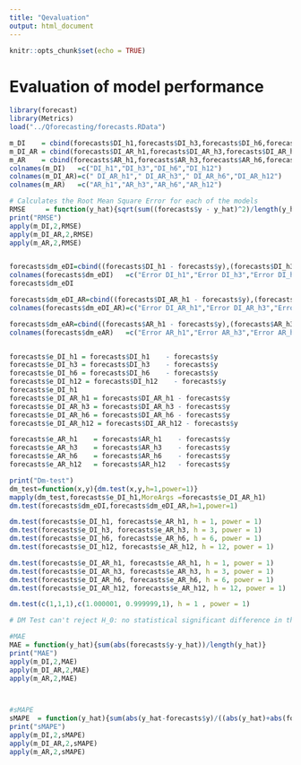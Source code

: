 ```yaml
---
title: "Qevaluation"
output: html_document
---
```


```r
knitr::opts_chunk$set(echo = TRUE)
```

# Evaluation of model performance
```r
library(forecast)
library(Metrics)
load("../Qforecasting/forecasts.RData")

m_DI    = cbind(forecasts$DI_h1,forecasts$DI_h3,forecasts$DI_h6,forecasts$DI_h12)
m_DI_AR = cbind(forecasts$DI_AR_h1,forecasts$DI_AR_h3,forecasts$DI_AR_h6,forecasts$DI_AR_h12)
m_AR    = cbind(forecasts$AR_h1,forecasts$AR_h3,forecasts$AR_h6,forecasts$AR_h12)
colnames(m_DI)   =c("DI_h1","DI_h3","DI_h6","DI_h12")
colnames(m_DI_AR)=c(" DI_AR_h1"," DI_AR_h3"," DI_AR_h6","DI_AR_h12")
colnames(m_AR)   =c("AR_h1","AR_h3","AR_h6","AR_h12")

# Calculates the Root Mean Square Error for each of the models
RMSE     = function(y_hat){sqrt(sum((forecasts$y - y_hat)^2)/length(y_hat))}
print("RMSE")
apply(m_DI,2,RMSE)
apply(m_DI_AR,2,RMSE)
apply(m_AR,2,RMSE)


forecasts$dm_eDI=cbind((forecasts$DI_h1 - forecasts$y),(forecasts$DI_h3 - forecasts$y),(forecasts$DI_h6 - forecasts$y),(forecasts$DI_h12 - forecasts$y))
colnames(forecasts$dm_eDI)   =c("Error DI_h1","Error DI_h3","Error DI_h6","Error DI_h12")
forecasts$dm_eDI

forecasts$dm_eDI_AR=cbind((forecasts$DI_AR_h1 - forecasts$y),(forecasts$DI_AR_h3 - forecasts$y),( forecasts$DI_AR_h6 - forecasts$y),(forecasts$DI_AR_h12 - forecasts$y))
colnames(forecasts$dm_eDI_AR)=c("Error DI_AR_h1","Error DI_AR_h3","Error DI_AR_h6","Error DI_AR_h12")

forecasts$dm_eAR=cbind((forecasts$AR_h1 - forecasts$y),(forecasts$AR_h3 - forecasts$y),(forecasts$AR_h6 - forecasts$y),(forecasts$AR_h12 - forecasts$y))
colnames(forecasts$dm_eAR)   =c("Error AR_h1","Error AR_h3","Error AR_h6","Error AR_h12")


forecasts$e_DI_h1 = forecasts$DI_h1    - forecasts$y
forecasts$e_DI_h3 = forecasts$DI_h3    - forecasts$y
forecasts$e_DI_h6 = forecasts$DI_h6    - forecasts$y
forecasts$e_DI_h12 = forecasts$DI_h12    - forecasts$y
forecasts$e_DI_h1
forecasts$e_DI_AR_h1 = forecasts$DI_AR_h1 - forecasts$y
forecasts$e_DI_AR_h3 = forecasts$DI_AR_h3 - forecasts$y
forecasts$e_DI_AR_h6 = forecasts$DI_AR_h6 - forecasts$y
forecasts$e_DI_AR_h12 = forecasts$DI_AR_h12 - forecasts$y

forecasts$e_AR_h1    = forecasts$AR_h1    - forecasts$y
forecasts$e_AR_h3    = forecasts$AR_h3    - forecasts$y
forecasts$e_AR_h6    = forecasts$AR_h6    - forecasts$y
forecasts$e_AR_h12   = forecasts$AR_h12   - forecasts$y

print("Dm-test")
dm_test=function(x,y){dm.test(x,y,h=1,power=1)}
mapply(dm_test,forecasts$e_DI_h1,MoreArgs =forecasts$e_DI_AR_h1)
dm.test(forecasts$dm_eDI,forecasts$dm_eDI_AR,h=1,power=1)

dm.test(forecasts$e_DI_h1, forecasts$e_AR_h1, h = 1, power = 1)
dm.test(forecasts$e_DI_h3, forecasts$e_AR_h3, h = 3, power = 1)
dm.test(forecasts$e_DI_h6, forecasts$e_AR_h6, h = 6, power = 1)
dm.test(forecasts$e_DI_h12, forecasts$e_AR_h12, h = 12, power = 1)

dm.test(forecasts$e_DI_AR_h1, forecasts$e_AR_h1, h = 1, power = 1)
dm.test(forecasts$e_DI_AR_h3, forecasts$e_AR_h3, h = 3, power = 1)
dm.test(forecasts$e_DI_AR_h6, forecasts$e_AR_h6, h = 6, power = 1)
dm.test(forecasts$e_DI_AR_h12, forecasts$e_AR_h12, h = 12, power = 1)

dm.test(c(1,1,1),c(1.000001, 0.999999,1), h = 1 , power = 1)

# DM Test can't reject H_0: no statistical significant difference in the two forecasts

#MAE
MAE = function(y_hat){sum(abs(forecasts$y-y_hat))/length(y_hat)}
print("MAE")
apply(m_DI,2,MAE)
apply(m_DI_AR,2,MAE)
apply(m_AR,2,MAE)



#sMAPE
sMAPE  = function(y_hat){sum(abs(y_hat-forecasts$y)/((abs(y_hat)+abs(forecasts$y))/2))/length(y_hat)}
print("sMAPE")
apply(m_DI,2,sMAPE)
apply(m_DI_AR,2,sMAPE)
apply(m_AR,2,sMAPE)



```
